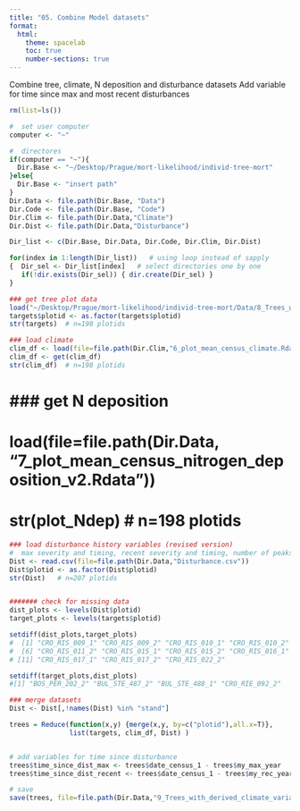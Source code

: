 ```yaml
---
title: "05. Combine Model datasets"
format:
  html:
    theme: spacelab
    toc: true
    number-sections: true
---
```


  Combine tree, climate, N deposition and disturbance datasets
  Add variable for time since max and most recent disturbances

```r
rm(list=ls())

#  set user computer
computer <- "~"

#  directores
if(computer == "~"){
  Dir.Base <- "~/Desktop/Prague/mort-likelihood/individ-tree-mort"
}else{
  Dir.Base <- "insert path"
}
Dir.Data <- file.path(Dir.Base, "Data")
Dir.Code <- file.path(Dir.Base, "Code")
Dir.Clim <- file.path(Dir.Data,"Climate")
Dir.Dist <- file.path(Dir.Data,"Disturbance")

Dir_list <- c(Dir.Base, Dir.Data, Dir.Code, Dir.Clim, Dir.Dist)

for(index in 1:length(Dir_list))   # using loop instead of sapply
{  Dir_sel <- Dir_list[index]   # select directories one by one
   if(!dir.exists(Dir_sel)) { dir.create(Dir_sel) }
}
```


```r
### get tree plot data
load("~/Desktop/Prague/mort-likelihood/individ-tree-mort/Data/8_Trees_with_mortality.Rdata")
targets$plotid <- as.factor(targets$plotid)
str(targets)  # n=198 plotids
```


```r
### load climate
clim_df <- load(file=file.path(Dir.Clim,"6_plot_mean_census_climate.Rdata"))
clim_df <- get(clim_df)
str(clim_df)  # n=198 plotids
```

# ### get N deposition
# load(file=file.path(Dir.Data, "7_plot_mean_census_nitrogen_deposition_v2.Rdata"))
# str(plot_Ndep)   # n=198 plotids

```r
### load disturbance history variables (revised version)
#  max severity and timing, recent severity and timing, number of peaks, and mean decadal disturbance
Dist <- read.csv(file=file.path(Dir.Data,"Disturbance.csv"))
Dist$plotid <- as.factor(Dist$plotid)
str(Dist)   # n=207 plotids


####### check for missing data
dist_plots <- levels(Dist$plotid)
target_plots <- levels(targets$plotid)
```

```r
setdiff(dist_plots,target_plots)
#  [1] "CRO_RIS_009_1" "CRO_RIS_009_2" "CRO_RIS_010_1" "CRO_RIS_010_2" "CRO_RIS_011_1"
#  [6] "CRO_RIS_011_2" "CRO_RIS_015_1" "CRO_RIS_015_2" "CRO_RIS_016_1" "CRO_RIS_016_2"
# [11] "CRO_RIS_017_1" "CRO_RIS_017_2" "CRO_RIS_022_2"

setdiff(target_plots,dist_plots)
#[1] "BOS_PER_202_2" "BUL_STE_487_2" "BUL_STE_488_1" "CRO_RIE_092_2"
```

```r
### merge datasets
Dist <- Dist[,!names(Dist) %in% "stand"]

trees = Reduce(function(x,y) {merge(x,y, by=c("plotid"),all.x=T)}, 
               list(targets, clim_df, Dist) )


# add variables for time since disturbance
trees$time_since_dist_max <- trees$date_census_1 - trees$my_max_year
trees$time_since_dist_recent <- trees$date_census_1 - trees$my_rec_year
```

```r
# save
save(trees, file=file.path(Dir.Data,"9_Trees_with_derived_climate_variables.Rdata"))
```



